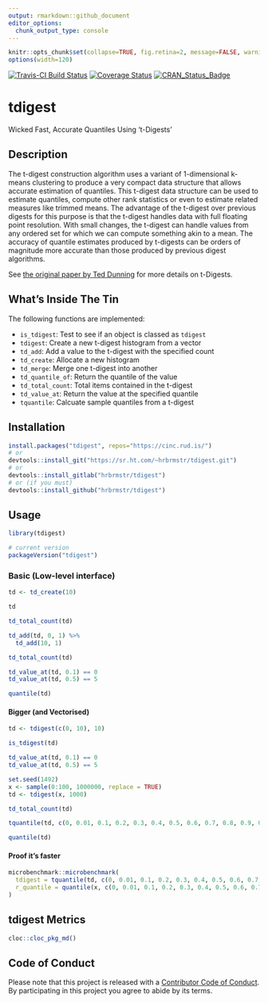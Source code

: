 ```yaml
---
output: rmarkdown::github_document
editor_options: 
  chunk_output_type: console
---
```

```r
knitr::opts_chunk$set(collapse=TRUE, fig.retina=2, message=FALSE, warning=FALSE)
options(width=120)
```

[![Travis-CI Build Status](https://travis-ci.org/hrbrmstr/tdigest.svg?branch=master)](https://travis-ci.org/hrbrmstr/tdigest) 
[![Coverage Status](https://codecov.io/gh/hrbrmstr/tdigest/branch/master/graph/badge.svg)](https://codecov.io/gh/hrbrmstr/tdigest)
[![CRAN_Status_Badge](https://www.r-pkg.org/badges/version/tdigest)](https://cran.r-project.org/package=tdigest)

# tdigest

Wicked Fast, Accurate Quantiles Using 't-Digests'

## Description

The t-digest construction algorithm uses a variant of 1-dimensional k-means clustering to produce a very compact data structure that allows accurate estimation of quantiles. This t-digest data structure can be used to estimate quantiles, compute other rank statistics or even to estimate related measures like trimmed means. The advantage of the t-digest over previous digests for this purpose is that the t-digest handles data with full floating point resolution. With small changes, the t-digest can handle values from any ordered set for which we can compute something akin to a mean. The accuracy of quantile estimates produced by t-digests can be orders of magnitude more accurate than those produced by previous digest algorithms.

See [the original paper by Ted Dunning](https://raw.githubusercontent.com/tdunning/t-digest/master/docs/t-digest-paper/histo.pdf) for more details on t-Digests.

## What's Inside The Tin

The following functions are implemented:

- `is_tdigest`: Test to see if an object is classed as `tdigest`
- `tdigest`:	Create a new t-digest histogram from a vector
- `td_add`:	Add a value to the t-digest with the specified count
- `td_create`:	Allocate a new histogram
- `td_merge`:	Merge one t-digest into another
- `td_quantile_of`:	Return the quantile of the value
- `td_total_count`:	Total items contained in the t-digest
- `td_value_at`:	Return the value at the specified quantile
- `tquantile`:	Calcuate sample quantiles from a t-digest

## Installation

```r
install.packages("tdigest", repos="https://cinc.rud.is/")
# or 
devtools::install_git("https://sr.ht.com/~hrbrmstr/tdigest.git")
# or
devtools::install_gitlab("hrbrmstr/tdigest")
# or (if you must)
devtools::install_github("hrbrmstr/tdigest")
```

## Usage

```r
library(tdigest)

# current version
packageVersion("tdigest")

```

### Basic (Low-level interface)

```r
td <- td_create(10)

td

td_total_count(td)

td_add(td, 0, 1) %>% 
  td_add(10, 1)

td_total_count(td)

td_value_at(td, 0.1) == 0
td_value_at(td, 0.5) == 5

quantile(td)
```

#### Bigger (and Vectorised)

```r
td <- tdigest(c(0, 10), 10)

is_tdigest(td)

td_value_at(td, 0.1) == 0
td_value_at(td, 0.5) == 5

set.seed(1492)
x <- sample(0:100, 1000000, replace = TRUE)
td <- tdigest(x, 1000)

td_total_count(td)

tquantile(td, c(0, 0.01, 0.1, 0.2, 0.3, 0.4, 0.5, 0.6, 0.7, 0.8, 0.9, 0.99, 1))

quantile(td)
```

#### Proof it's faster

```r
microbenchmark::microbenchmark(
  tdigest = tquantile(td, c(0, 0.01, 0.1, 0.2, 0.3, 0.4, 0.5, 0.6, 0.7, 0.8, 0.9, 0.99, 1)),
  r_quantile = quantile(x, c(0, 0.01, 0.1, 0.2, 0.3, 0.4, 0.5, 0.6, 0.7, 0.8, 0.9, 0.99, 1))
)
```

## tdigest Metrics

```r
cloc::cloc_pkg_md()
```

## Code of Conduct

Please note that this project is released with a [Contributor Code of Conduct](CONDUCT.md). 
By participating in this project you agree to abide by its terms.
